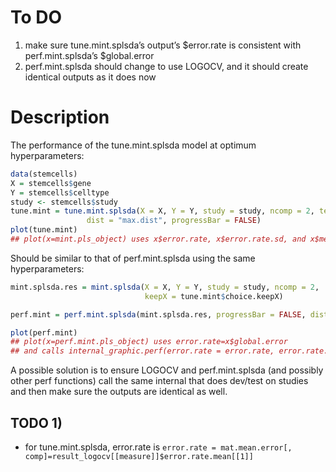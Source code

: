 # To DO

1) make sure tune.mint.splsda's output's \$error.rate is consistent with perf.mint.splsda's \$global.error
2) perf.mint.splsda should change to use LOGOCV, and it should create identical outputs as it does now


# Description

The performance of the tune.mint.splsda model at optimum hyperparameters:

```r
data(stemcells)
X = stemcells$gene
Y = stemcells$celltype
study <- stemcells$study
tune.mint = tune.mint.splsda(X = X, Y = Y, study = study, ncomp = 2, test.keepX = seq(1, 100, 5),
                 dist = "max.dist", progressBar = FALSE)
plot(tune.mint)
## plot(x=mint.pls_object) uses x$error.rate, x$error.rate.sd, and x$measure
```

Should be similar to that of perf.mint.splsda using the same hyperparameters:

```r
mint.splsda.res = mint.splsda(X = X, Y = Y, study = study, ncomp = 2,
                              keepX = tune.mint$choice.keepX)

perf.mint = perf.mint.splsda(mint.splsda.res, progressBar = FALSE, dist = 'max.dist')

plot(perf.mint)
## plot(x=perf.mint.pls_object) uses error.rate=x$global.error
## and calls internal_graphic.perf(error.rate = error.rate, error.rate.sd = NULL
```

A possible solution is to ensure LOGOCV and perf.mint.splsda (and possibly other perf functions) call the same internal that does dev/test on studies and then make sure the outputs are identical as well.

## TODO 1)

- for tune.mint.splsda, error.rate is  `error.rate = mat.mean.error[, comp]=result_logocv[[measure]]$error.rate.mean[[1]]`
